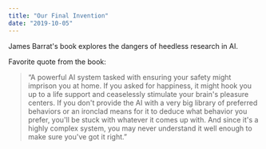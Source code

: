 ```yaml
---
title: "Our Final Invention"
date: "2019-10-05"
---
```


James Barrat's book explores the dangers of heedless research in AI.

Favorite quote from the book:

> “A powerful AI system tasked with ensuring your safety might imprison you at home. If you asked for happiness, it might hook you up to a life support and ceaselessly stimulate your brain's pleasure centers. If you don't provide the AI with a very big library of preferred behaviors or an ironclad means for it to deduce what behavior you prefer, you'll be stuck with whatever it comes up with. And since it's a highly complex system, you may never understand it well enough to make sure you've got it right.”
